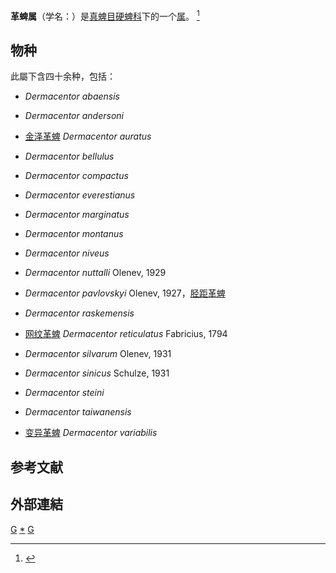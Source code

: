 {{Multiple issues|
{{Expand language|1=en|time=2021-02-07T09:24:54+00:00}}
{{Refimprove|time=2021-02-07T09:24:54+00:00}}
}}
{{Automatic Taxobox
|taxon=Dermacentor
|image=Dermacentor variabilis-female.jpg
|image_caption=变异革蜱（''D. variabilis''）
|authority={{le|卡爾·路德維希·科赫|Carl Ludwig Koch|C.L.Koch}}, 1844
}}
'''革蜱属'''（学名：{{lang|la|''Dermacentor''}}）是[[真蜱目|真蜱目]][[硬蜱科|硬蜱科]]下的一个[[属|属]]。 
<ref>{{cite web
|url=https://www.mindat.org/taxon-2184370.html
|title=Dermacentor
|publisher=Hudson Institute of Mineralogy
|website=Mindat.org
}}</ref>

==物种==
此屬下含四十余种，包括：
* {{le|阿坝革蜱|Dermacentor abaensis}} ''Dermacentor abaensis''
* {{le|安氏革蜱|Dermacentor andersoni}} ''Dermacentor andersoni''
* [[金泽革蜱|金泽革蜱]] ''Dermacentor auratus''
* {{le|钟形革蜱|Dermacentor bellulus}} ''Dermacentor bellulus''
* {{le|结实革蜱|Dermacentor compactus}} ''Dermacentor compactus''
* {{le|西藏革蜱|Dermacentor everestianus}} ''Dermacentor everestianus''
* {{le|边缘革蜱|Dermacentor marginatus}} ''Dermacentor marginatus''
* {{le|高山革蜱|Dermacentor montanus}} ''Dermacentor montanus''
* {{le|银盾革蜱|Dermacentor niveus}} ''Dermacentor niveus''
* {{le|草原革蜱|Dermacentor nuttalli}} ''Dermacentor nuttalli'' Olenev, 1929
* {{le|巴氏革蜱|Dermacentor pavlovskyi}} ''Dermacentor pavlovskyi'' Olenev, 1927，[[胫距革蜱|胫距革蜱]]
* {{le|拉斯金革蜱|Dermacentor raskemensis}} ''Dermacentor raskemensis''
* [[网纹革蜱|网纹革蜱]] ''Dermacentor reticulatus'' Fabricius, 1794
* {{le|森林革蜱|Dermacentor silvarum}} ''Dermacentor silvarum'' Olenev, 1931
* {{le|中华革蜱|Dermacentor sinicus}} ''Dermacentor sinicus'' Schulze, 1931
* {{le|斯坦因革蜱|Dermacentor steini}} ''Dermacentor steini''
* {{le|台湾革蜱|Dermacentor taiwanensis}} ''Dermacentor taiwanensis''
* [[变异革蜱|变异革蜱]] ''Dermacentor variabilis''

==参考文献==
{{Reflist}}

==外部連結==
{{Commons|Category:Dermacentor}}
{{Taxonbar|from=Q2714520}}

[[Category:硬蜱科|G]]
[[Category:革蜱属|*]]
[[Category:_1844年描述的分类群|G]]
